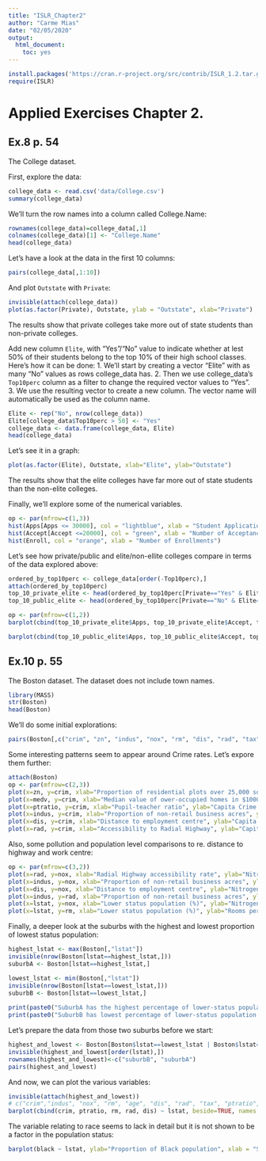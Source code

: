 ```yaml
---
title: "ISLR_Chapter2"
author: "Carme Mias"
date: "02/05/2020"
output: 
  html_document: 
    toc: yes
---
```


```r
install.packages('https://cran.r-project.org/src/contrib/ISLR_1.2.tar.gz', repos=NULL, type='source')
require(ISLR)
```
# Applied Exercises Chapter 2.

## Ex.8 p. 54
The College dataset.

First, explore the data:
```r
college_data <- read.csv('data/College.csv')
summary(college_data)
```

We'll turn the row names into a column called College.Name:
```r
rownames(college_data)=college_data[,1]
colnames(college_data)[1] <- "College.Name"
head(college_data)
```

Let's have a look at the data in the first 10 columns:
```r
pairs(college_data[,1:10])
```

And plot `Outstate` with `Private`:
```r
invisible(attach(college_data))
plot(as.factor(Private), Outstate, ylab = "Outstate", xlab="Private")
```
The results show that private colleges take more out of state students than non-private colleges.

Add new column `Elite`, with "Yes"/"No" value to indicate whether at lest 50% of their students belong to the top 10% of their high school classes. Here's how it can be done:
1. We'll start by creating a vector "Elite" with as many "No" values as rows college_data has. 
2. Then we use college_data's `Top10perc` column as a filter to change the required vector values to "Yes".
3. We use the resulting vector to create a new column. The vector name will automatically be used as the column name.
```r
Elite <- rep("No", nrow(college_data))
Elite[college_data$Top10perc > 50] <- "Yes"
college_data <- data.frame(college_data, Elite)
head(college_data)
```

Let's see it in a graph:
```r
plot(as.factor(Elite), Outstate, xlab="Elite", ylab="Outstate")
```
The results show that the elite colleges have far more out of state students than the non-elite colleges.

Finally, we'll explore some of the numerical variables.

```r
op <- par(mfrow=c(1,3))
hist(Apps[Apps <= 30000], col = "lightblue", xlab = "Student Applications")
hist(Accept[Accept <=20000], col = "green", xlab = "Number of Acceptances")
hist(Enroll, col = "orange", xlab = "Number of Enrollments")
```

Let's see how private/public and elite/non-ellite colleges compare in terms of the data explored above:
```r

ordered_by_top10perc <- college_data[order(-Top10perc),]
attach(ordered_by_top10perc)
top_10_private_elite <- head(ordered_by_top10perc[Private=="Yes" & Elite=="Yes",], 10)
top_10_public_elite <- head(ordered_by_top10perc[Private=="No" & Elite=="Yes",], 10)

op <- par(mfrow=c(1,2))
barplot(cbind(top_10_private_elite$Apps, top_10_private_elite$Accept, top_10_private_elite$Enroll) ~ top_10_private_elite$College.Name, beside=TRUE, col=c("lightblue", "green", "orange"), legend.text = TRUE, xlab="College Name", main = "Top 10 Private Elite Colleges")

barplot(cbind(top_10_public_elite$Apps, top_10_public_elite$Accept, top_10_public_elite$Enroll) ~ top_10_public_elite$College.Name, beside=TRUE, col=c("lightblue", "green", "orange"), legend.text = TRUE, xlab="College Name", main = "Top 10 Public Elite Colleges")
```

## Ex.10 p. 55
The Boston dataset. The dataset does not include town names.

```r
library(MASS)
str(Boston)
head(Boston)
```

We'll do some initial explorations:
```r
pairs(Boston[,c("crim", "zn", "indus", "nox", "rm", "dis", "rad", "tax", "ptratio", "medv")])
```

Some interesting patterns seem to appear around Crime rates. Let's expore them further:
```r
attach(Boston)
op <- par(mfrow=c(2,3))
plot(x=zn, y=crim, xlab="Proportion of residential plots over 25,000 sq.ft", ylab="Capita Crime Rate")
plot(x=medv, y=crim, xlab="Median value of ower-occupied homes in $1000s", ylab="Capita Crime Rate")
plot(x=ptratio, y=crim, xlab="Pupil-teacher ratio", ylab="Capita Crime Rate")
plot(x=indus, y=crim, xlab="Proportion of non-retail business acres", ylab="Capita Crime Rate")
plot(x=dis, y=crim, xlab="Distance to employment centre", ylab="Capita Crime Rate")
plot(x=rad, y=crim, xlab="Accessibility to Radial Highway", ylab="Capita Crime Rate")
```

Also, some pollution and population level comparisons to re. distance to highway and work centre:
```r
op <- par(mfrow=c(3,2))
plot(x=rad, y=nox, xlab="Radial Highway accessibility rate", ylab="Nitrogen Oxides Concentration")
plot(x=indus, y=nox, xlab="Proportion of non-retail business acres", ylab="Nitrogen Oxides Concentration")
plot(x=dis, y=nox, xlab="Distance to employment centre", ylab="Nitrogen Oxides Concentration")
plot(x=indus, y=rad, xlab="Proportion of non-retail business acres", ylab="Radial Highway accessibility rate")
plot(x=lstat, y=nox, xlab="Lower status population (%)", ylab="Nitrogen Oxides Concentration")
plot(x=lstat, y=rm, xlab="Lower status population (%)", ylab="Rooms per dwelling")
```

Finally, a deeper look at the suburbs with the highest and lowest proportion of lowest status population:
```r
highest_lstat <- max(Boston[,"lstat"])
invisible(nrow(Boston[lstat==highest_lstat,]))
suburbA <- Boston[lstat==highest_lstat,]

lowest_lstat <- min(Boston[,"lstat"])
invisible(nrow(Boston[lstat==lowest_lstat,]))
suburbB <- Boston[lstat==lowest_lstat,]
  
print(paste0("SuburbA has the highest percentage of lower-status population at: ", highest_lstat,"%" ))
print(paste0("SuburbB has lowest percentage of lower-status population at: ", lowest_lstat,"%" ))
```

Let's prepare the data from those two suburbs before we start:
```r
highest_and_lowest <- Boston[Boston$lstat==lowest_lstat | Boston$lstat==highest_lstat,]
invisible(highest_and_lowest[order(lstat),])
rownames(highest_and_lowest)<-c("suburbB", "suburbA")
pairs(highest_and_lowest)
```

And now, we can plot the various variables:
```r
invisible(attach(highest_and_lowest))
# c("crim","indus", "nox", "rm", "age", "dis", "rad", "tax", "ptratio", "black", "medv")
barplot(cbind(crim, ptratio, rm, rad, dis) ~ lstat, beside=TRUE, names.arg = c("suburbB", "suburbA"), legend.text=c("Crime Rate", "Pupil-Teacher Ratio", "Average number of rooms", "Distance to highway", "Distance to work centre"), xlab = "Suburbs with Lowest and Highest proportion of lower-status population")
```

The variable relating to race seems to lack in detail but it is not shown to be a factor in the population status:
```r
barplot(black ~ lstat, ylab="Proportion of Black population", xlab = "Suburbs with Lowest and Highest proportion of lower-status population", names.arg = c("suburbB", "suburbA"))
```